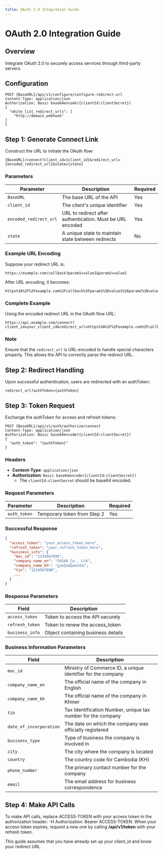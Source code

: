 ```yaml
---
title: OAuth 2.0 Integration Guide
---
```



# OAuth 2.0 Integration Guide

## Overview

Integrate OAuth 2.0 to securely access services through third-party servers.
## Configuration
```http
POST {BaseURL}/api/v1/configure/configure-redirect-url
Content-Type: application/json
Authorization: Basic base64encode({clientId:clientSecret})
{
  "white_list_redirect_urls": [
    "http://domain_webhook"
]
}

```

## Step 1: Generate Connect Link

Construct the URL to initiate the OAuth flow:

```plaintext
{BaseURL}/connect?client_id={client_id}&redirect_url={encoded_redirect_url}&state={state}
```

### Parameters

| Parameter        | Description                                       | Required |
|------------------|---------------------------------------------------|----------|
| `BaseURL`        | The base URL of the API                           | Yes      |
| `client_id`      | The client's unique identifier                    | Yes      |
| `encoded_redirect_url`   | URL to redirect after authentication. Must be URL encoded              | Yes      |
| `state`          | A unique state to maintain state between redirects| No      |


### Example URL Encoding

Suppose your redirect URL is:

```plaintext
https://example.com/callback?param1=value1&param2=value2
```

After URL encoding, it becomes:

```plaintext
https%3A%2F%2Fexample.com%2Fcallback%3Fparam1%3Dvalue1%26param2%3Dvalue2
```

### Complete Example

Using the encoded redirect URL in the OAuth flow URL:

```plaintext
https://api.example.com/connect?client_id=your_client_id&redirect_url=https%3A%2F%2Fexample.com%2Fcallback%3Fparam1%3Dvalue1%26param2%3Dvalue2&state=your_unique_state
```

### Note

Ensure that the `redirect_url` is URL-encoded to handle special characters properly. This allows the API to correctly parse the redirect URL.


## Step 2: Redirect Handling

Upon successful authentication, users are redirected with an authToken:

```plaintext
redirect_url?authToken={authToken}
```

## Step 3: Token Request

Exchange the authToken for access and refresh tokens:

```http
POST {BaseURL}/api/v1/auth/authorize/connect
Content-Type: application/json
Authorization: Basic base64encode({clientId:clientSecret})
{
  "auth_token": "{authToken}"
}
```
### Headers

- **Content-Type**: `application/json`
- **Authorization**: `Basic base64encode({clientId:clientSecret})`
  - The `clientId:clientSecret` should be base64 encoded.

### Request Parameters

| Parameter   | Description                  | Required |
|-------------|------------------------------|----------|
| `auth_token`| Temporary token from Step 2  | Yes      |

### Successful Response

```json
{
  "access_token": "your_access_token_here",
  "refresh_token": "your_refresh_token_here",
  "business_info": {
    "moc_id": "1234567890",
    "company_name_en": "CH168 Co., Ltd",
    "company_name_kh": "ក្រុមហ៊ុនស៊ីអេច១៦៨",
    "tin": "1234567890",
    ...
  }
}
```


### Response Parameters

| Field             | Description                               |
|-------------------|-------------------------------------------|
| `access_token`    | Token to access the API securely          |
| `refresh_token`   | Token to renew the access_token           |
| `business_info`   | Object containing business details        |

### Business Information Parameters

| Field                | Description                                                  |
|----------------------|--------------------------------------------------------------|
| `moc_id`             | Ministry of Commerce ID, a unique identifier for the company |
| `company_name_en`    | The official name of the company in English                  |
| `company_name_kh`    | The official name of the company in Khmer                    |
| `tin`                | Tax Identification Number, unique tax number for the company |
| `date_of_incorporation` | The date on which the company was officially registered   |
| `business_type`      | Type of business the company is involved in                  |
| `city`               | The city where the company is located                        |
| `country`            | The country code for Cambodia (KH)                           |
| `phone_number`       | The primary contact number for the company                   |
| `email`              | The email address for business correspondence 

## Step 4: Make API Calls
To make API calls, replace ACCESS-TOKEN with your access token in the authorization header: -H Authorization: Bearer ACCESS-TOKEN. When your access token expires, request a new one by calling **/api/v1/token** with your refresh token.

<Callout>This guide assumes that you have already set up your client_id and know your redirect URL.</Callout>

